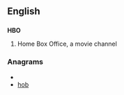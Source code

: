 ==English==
{{wikipedia}}

==={{initialism}}===
'''HBO'''

# {{television}} Home Box Office, a movie channel

===Anagrams===
* {{alphagram|bho}}
* [[hob#English|hob]]